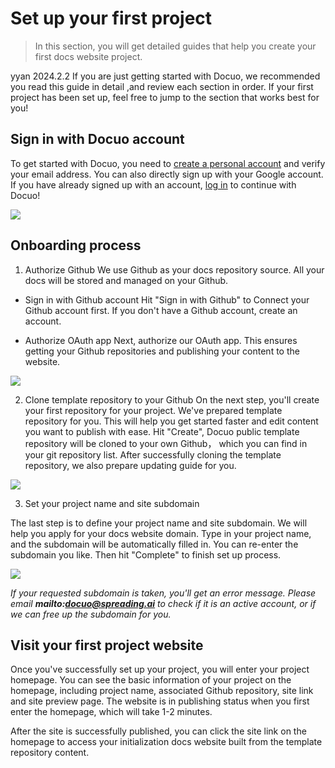 # Set up your first project

> In this section, you will get detailed guides that help you create your first docs website project.

yyan 2024.2.2
If you are just getting started with Docuo, we recommended you read this guide in detail ,and review each section in order. 
If your first project has been set up, feel free to jump to the section that works best for you!


## Sign in with Docuo account
To get started with Docuo, you need to [create a personal account](https://app.spreading.ai/signup/) and verify your email address. You can also directly sign up with your Google account.
If you have already signed up with an account, [log in](https://app.spreading.ai/login) to continue with Docuo!

<Frame width="auto" height="auto" >
  <img src="../docs_image/start_0.png" />
</Frame>

## Onboarding process

1. Authorize Github
We use Github as your docs repository source. All your docs will be stored and managed on your Github.

* Sign in with Github account
Hit "Sign in with Github" to Connect your Github account first. If you don't have a Github account, create an account.

* Authorize OAuth app
Next, authorize our OAuth app. This ensures getting your Github repositories and publishing your content to the website. 

<Frame width="auto" height="auto" >
  <img src="../docs_image/start_1.png"  />
</Frame>

2. Clone template repository to your Github
On the next step, you'll create your first repository for your project. We've prepared template repository for you. This will help you get started faster and edit content you want to publish with ease.
Hit "Create", Docuo public template repository will be cloned to your own Github， which you can find in your git repository list.
After successfully cloning the template repository, we also prepare updating guide for you. 

<Frame width="auto" height="auto" >
  <img src="../docs_image/start_2.png"  />
</Frame>

3. Set your project name and site subdomain

The last step is to define your project name and site subdomain. We will help you apply for your docs website domain. Type in your project name, and the subdomain will be automatically filled in. You can re-enter the subdomain you like.  Then hit "Complete" to finish set up process.

<Frame width="auto" height="auto" >
  <img src="../docs_image/start_3.png"  />
</Frame>

*If your requested subdomain is taken, you'll get an error message. Please email **mailto:docuo@spreading.ai** to check if it is an active account, or if we can free up the subdomain for you.*

## Visit your first project website

Once you've successfully set up your project, you will enter your project homepage. You can see the basic information of your project on the homepage, including project name, associated Github repository, site link and site preview page. The website is in publishing status when you first enter the homepage, which will take 1-2 minutes.

After the site is successfully published, you can click the site link on the homepage to access your initialization docs website built from the template repository content. 
